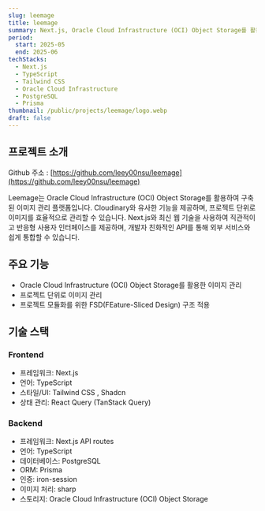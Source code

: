 ```yaml
---
slug: leemage
title: leemage
summary: Next.js, Oracle Cloud Infrastructure (OCI) Object Storage를 활용한 이미지 관리 플랫폼
period:
  start: 2025-05
  end: 2025-06
techStacks:
  - Next.js
  - TypeScript
  - Tailwind CSS
  - Oracle Cloud Infrastructure
  - PostgreSQL
  - Prisma
thumbnail: /public/projects/leemage/logo.webp
draft: false
---
```


## 프로젝트 소개

Github 주소 : [https://github.com/leey00nsu/leemage](https://github.com/leey00nsu/leemage)

Leemage는 Oracle Cloud Infrastructure (OCI) Object Storage를 활용하여 구축된 이미지 관리 플랫폼입니다.
Cloudinary와 유사한 기능을 제공하며, 프로젝트 단위로 이미지를 효율적으로 관리할 수 있습니다.
Next.js와 최신 웹 기술을 사용하여 직관적이고 반응형 사용자 인터페이스를 제공하며, 개발자 친화적인 API를 통해 외부 서비스와 쉽게 통합할 수 있습니다.

## 주요 기능

- Oracle Cloud Infrastructure (OCI) Object Storage를 활용한 이미지 관리
- 프로젝트 단위로 이미지 관리
- 프로젝트 모듈화를 위한 FSD(FEature-Sliced Design) 구조 적용

## 기술 스택

### Frontend

- 프레임워크: Next.js
- 언어: TypeScript
- 스타일/UI: Tailwind CSS , Shadcn
- 상태 관리: React Query (TanStack Query)

### Backend

- 프레임워크: Next.js API routes
- 언어: TypeScript
- 데이터베이스: PostgreSQL
- ORM: Prisma
- 인증: iron-session
- 이미지 처리: sharp
- 스토리지: Oracle Cloud Infrastructure (OCI) Object Storage
